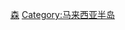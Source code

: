 {{Catnav|頁面分類|地理|行政区划|各國行政區劃}}
{{Catnav|頁面分類|地理|国家|按國家分類|各國行政區劃}}
{{Catnav|頁面分類|地理|国家|亚洲国家|马来西亚}}
{{Catnav|頁面分類|地理|各國地理|馬來西亞地理}}
{{Catnav|頁面分類|各種主題的頁面分類|按國家分類|各國行政區劃}}
{{Catnav|頁面分類|各種主題的頁面分類|按國家分類|各國地理|馬來西亞地理}}
{{Catnav|頁面分類|人类社会|政治|行政区划|各國行政區劃}}

{{Catmore}}

[[Category:马来西亚州属|森]]
[[Category:马来西亚半岛|Category:马来西亚半岛]]